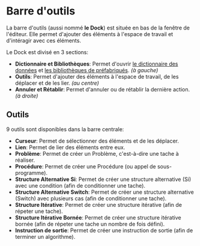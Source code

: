 
# Barre d'outils

<BarreOutils />

La barre d'outils (aussi nommé **le Dock**) est située en bas de la fenêtre de l'éditeur.
Elle permet d'ajouter des éléments à l'espace de travail et d'intéragir avec ces éléments.

Le Dock est divisé en 3 sections:

-   **Dictionnaire et Bibliothèques**: Permet d'ouvrir [le dictionnaire des données](dictionnaire) et [les bibliothèques de préfabriqués](bibliotheques). _(à gauche)_
-   **Outils**: Permet d'ajouter des éléments à l'espace de travail, de les déplacer et de les lier. _(au centre)_
-   **Annuler et Rétablir**: Permet d'annuler ou de rétablir la dernière action. _(à droite)_

## Outils

9 outils sont disponibles dans la barre centrale:

-   **Curseur**: Permet de sélectionner des éléments et de les déplacer.
-   **Lien**: Permet de lier des éléments entre eux.
-   **Problème**: Permet de créer un Problème, c'est-à-dire une tache à réaliser.
-   **Procédure**: Permet de créer une Procédure (ou appel de sous-programme).
-   **Structure Alternative Si**: Permet de créer une structure alternative (Si) avec une condition (afin de conditionner une tache).
-   **Structure Alternative Switch**: Permet de créer une structure alternative (Switch) avec plusieurs cas (afin de conditionner une tache).
-   **Structure Itérative**: Permet de créer une structure itérative (afin de répeter une tache).
-   **Structure Itérative Bornée**: Permet de créer une structure itérative bornée (afin de répeter une tache un nombre de fois défini).
-   **Instruction de sortie**: Permet de créer une instruction de sortie (afin de terminer un algorithme).
